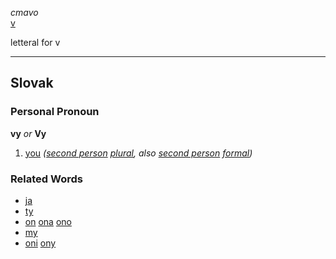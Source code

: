 ''cmavo''<br>
[[v]]

letteral for v

----
==Slovak==
===Personal Pronoun===
'''vy''' ''or'' '''Vy'''
# [[you]] ''([[second person]] [[plural]], also [[second person]] [[formal]])''
===Related Words===
*[[ja]]
*[[ty]]
*[[on]] [[ona]] [[ono]]
*[[my]]
*[[oni]] [[ony]]